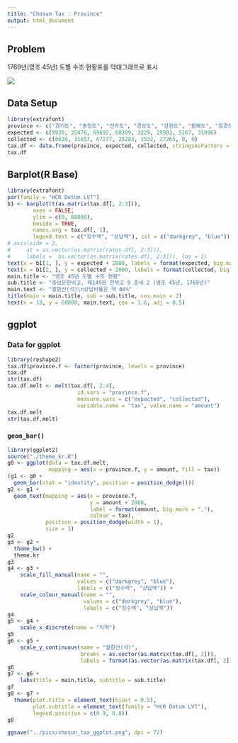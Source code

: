 ```yaml
---
title: "Chosun Tax : Province"
output: html_document
---
```


## Problem

1769년(영조 45년) 도별 수조 현황표를 막대그래프로 표시

![](../pics/chosun_tax_history.png)

<P style = "page-break-before:always">

## Data Setup

```r
library(extrafont)
province <- c("경기도", "충청도", "전라도", "경상도", "강원도", "황해도", "함경도", "평안도")
expected <- c(9939, 35476, 69692, 60399, 3229, 29883, 5167, 31996)
collected <- c(8620, 31657, 67277, 25283, 3532, 27265, 0, 0)
tax.df <- data.frame(province, expected, collected, stringsAsFactors = FALSE)
tax.df
```

<P style = "page-break-before:always">

## Barplot(R Base)

```r
library(extrafont)
par(family = "HCR Dotum LVT")
b1 <- barplot(t(as.matrix(tax.df[, 2:3])), 
        axes = FALSE, 
        ylim = c(0, 80000), 
        beside = TRUE, 
        names.arg = tax.df[, 1], 
        legend.text = c("징수액", "상납액"), col = c("darkgrey", "blue"))
# axis(side = 2, 
#     at = as.vector(as.matrix(rates.df[, 2:3])), 
#     labels =  as.vector(as.matrix(rates.df[, 2:3])), las = 1)
text(x = b1[1, ], y = expected + 2000, labels = format(expected, big.mark = ","), col = "black")
text(x = b1[2, ], y = collected + 2000, labels = format(collected, big.mark = ","), col = "black")
main.title <- "영조 45년 도별 수조 현황"
sub.title <- "증보문헌비고, 제149권 전부고 9 조세 2 (영조 45년, 1769년)"
main.text <- "쌀환산(석)\n상납비율은 약 66%"
title(main = main.title, sub = sub.title, cex.main = 2)
text(x = 18, y = 60000, main.text, cex = 1.6, adj = 0.5)
```

<P style = "page-break-before:always">

## ggplot

### Data for ggplot

```r
library(reshape2)
tax.df$province.f <- factor(province, levels = province)
tax.df
str(tax.df)
tax.df.melt <- melt(tax.df[, 2:4], 
                      id.vars = "province.f", 
                      measure.vars = c("expected", "collected"), 
                      variable.name = "tax", value.name = "amount")
tax.df.melt
str(tax.df.melt)
```

<P style = "page-break-before:always">

### `geom_bar()`

```r
library(ggplot2)
source("./theme_kr.R")
g0 <- ggplot(data = tax.df.melt, 
             mapping = aes(x = province.f, y = amount, fill = tax)) 
(g1 <- g0 + 
  geom_bar(stat = "identity", position = position_dodge())) 
g2 <- g1 +
  geom_text(mapping = aes(x = province.f, 
                          y = amount + 2000, 
                          label = format(amount, big.mark = ","),
                          colour = tax), 
            position = position_dodge(width = 1), 
            size = 3)
g2
g3 <- g2 +
  theme_bw() +
  theme.kr
g3
g4 <- g3 + 
    scale_fill_manual(name = "", 
                      values = c("darkgrey", "blue"), 
                      labels = c("징수액", "상납액")) +
    scale_colour_manual(name = "",
                        values = c("darkgrey", "blue"), 
                        labels = c("징수액", "상납액"))
g4
g5 <- g4 + 
    scale_x_discrete(name = "지역")
g5
g6 <- g5 +
    scale_y_continuous(name = "쌀환산(석)", 
                       breaks = as.vector(as.matrix(tax.df[, 2])), 
                       labels = format(as.vector(as.matrix(tax.df[, 2])), big.mark = ","))
g6
g7 <- g6 +
    labs(title = main.title, subtitle = sub.title)
g7
g8 <- g7 +
  theme(plot.title = element_text(hjust = 0.5), 
        plot.subtitle = element_text(family = "HCR Dotum LVT"),
        legend.position = c(0.9, 0.8))
g8
```

```r
ggsave("../pics/chosun_tax_ggplot.png", dpi = 72)
```
